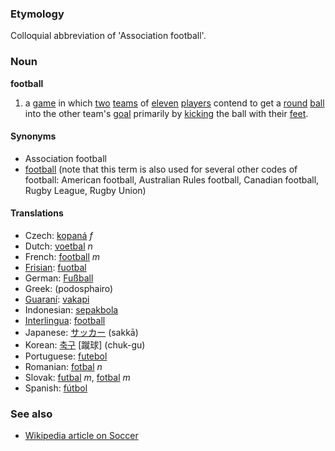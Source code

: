 ===Etymology===
Colloquial abbreviation of 'Association football'.

===Noun===
'''football'''

#a [[game]] in which [[two]] [[team]]s of [[eleven]] [[player]]s contend to get a [[round]] [[ball]] into the other team's [[goal]] primarily by [[kick]]ing the ball with their [[foot|feet]].

====Synonyms====
*Association football
*[[football]] (note that this term is also used for several other codes of football: American football, Australian Rules football, Canadian football, Rugby League, Rugby Union)

====Translations====
*Czech: [[kopaná]] ''f''
*Dutch: [[voetbal]] ''n''
*French: [[football]] ''m''
*[[Frisian]]: [[fuotbal]]
*German: [[Fußball]]
*Greek: (podosphairo)
*[[Guaraní]]: [[vakapi]]
*Indonesian: [[sepakbola]]
*[[Interlingua]]: [[football]]
*Japanese: [[サッカー]] (sakkā)
*Korean: [[축구]] [蹴球] (chuk-gu)
*Portuguese: [[futebol]]
*Romanian: [[fotbal]] ''n''
*Slovak: [[futbal]] ''m'', [[fotbal]] ''m''
*Spanish: [[fútbol]]

===See also===
* [[w:Soccer|Wikipedia article on Soccer]]